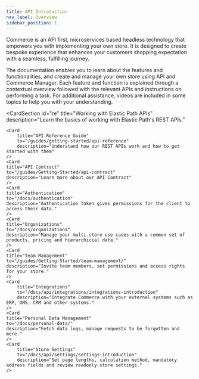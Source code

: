 ```yaml
---
title: API Introduction
nav_label: Overview
sidebar_position: 1
---
```


Commerce is an API first, microservices based headless technology that empowers you with implementing your own store. It is designed to create bespoke experience that enhances your customers shopping expectation with a seamless, fulfilling journey.

The documentation enables you to learn about the features and functionalities, and create and manage your own store using API and Commerce Manager. Each feature and function is explained through a contextual overview followed with the relevant APIs and instructions on performing a task. For additional assistance, videos are included in some topics to help you with your understanding.

<CardSection
    id="re"
    title="Working with Elastic Path APIs"
    description="Learn the basics of working with Elastic Path's REST APIs."
>
    <Card
        title="API Reference Guide"
        to="/guides/getting-started/api-reference"
        description="Understand how our REST APIs work and how to get started with them"
    />
    <Card
    title="API Contract"
    to="/guides/Getting-Started/api-contract"
    description="Learn more about our API Contract"
    />
    <Card
    title="Authentication"
    to="/docs/authentication"
    description="Authentication token gives permissions for the client to access their data."
    />
    <Card
    title="Organizations"
    to="/docs/organizations"
    description="Manage your multi-store use cases with a common set of products, pricing and hierarchicial data."
    />
    <Card
    title="Team Management"
    to="/guides/Getting-Started/team-management/"
    description="Invite team members, set permissions and access rights for your store."
    />
    <Card
        title="Integrations"
        to="/docs/api/integrations/integrations-introduction"
        description="Integrate Commerce with your external systems such as ERP, OMS, CRM and other systems."
    />
    <Card
    title="Personal Data Management"
    to="/docs/personal-data/"
    description="Fetch data logs, manage requests to be forgotten and more."
    />
    <Card
        title="Store Settings"
        to="/docs/api/settings/settings-introduction"
        description="Set page lengths, calculation method, mandatory address fields and review readonly store settings."
    />
</CardSection>
